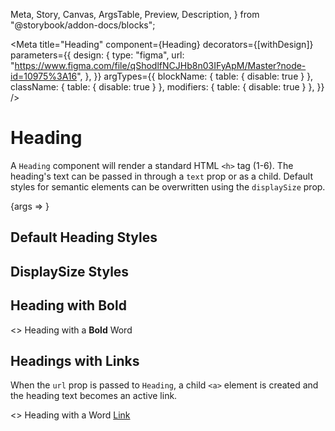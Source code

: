   Meta,
  Story,
  Canvas,
  ArgsTable,
  Preview,
  Description,
} from "@storybook/addon-docs/blocks";


<Meta
  title="Heading"
  component={Heading}
  decorators={[withDesign]}
  parameters={{
    design: {
      type: "figma",
      url:
        "https://www.figma.com/file/qShodlfNCJHb8n03IFyApM/Master?node-id=10975%3A16",
    },
  }}
  argTypes={{
    blockName: { table: { disable: true } },
    className: { table: { disable: true } },
    modifiers: { table: { disable: true } },
  }}
/>

# Heading

<Description of={Heading} />

A `Heading` component will render a standard HTML `<h>` tag (1-6). The heading's text can be passed in through a `text` prop or as a child. Default styles for semantic elements can be overwritten using the `displaySize` prop.

<Preview withToolbar>
  <Story
    name="Heading Props"
    args={{
      id: "heading1",
      level: 1,
      text: "Heading  1",
    }}
  >
    {args => <Heading {...args} />}
  </Story>
</Preview>

<ArgsTable story="Heading Props" />

## Default Heading Styles

<Preview>
  <Story name="Default Heading Styles">
    <div>
      <Heading id="heading1" level={1} text="<h1> Heading 1" />
      <Heading id="heading2" level={2} text="<h2> Heading 2" />
      <Heading id="heading3" level={3} text="<h3> Heading 3" />
      <Heading id="heading4" level={4} text="<h4> Heading 4" />
      <Heading id="heading5" level={5} text="<h5> Heading 5" />
      <Heading id="heading6" level={6} text="<h6> Heading 6" />
    </div>
  </Story>
</Preview>

## DisplaySize Styles

<Preview>
  <Story name="DisplaySize Styles">
    <div>
      <Heading
        id="heading1"
        level={1}
        displaySize={HeadingDisplaySizes.Primary}
        text="<h1> HeadingDisplaySizes.Primary"
      />
      <Heading
        id="heading1"
        level={1}
        displaySize={HeadingDisplaySizes.Secondary}
        text="<h1> HeadingDisplaySizes.Secondary"
      />
      <Heading
        id="heading1"
        level={1}
        displaySize={HeadingDisplaySizes.Tertiary}
        text="<h1> HeadingDisplaySizes.Tertiary"
      />
      <Heading
        id="heading1"
        level={1}
        displaySize={HeadingDisplaySizes.Callout}
        text="<h1> HeadingDisplaySizes.Callout"
      />
    </div>
  </Story>
</Preview>

## Heading with Bold

<Preview>
  <Story name="Heading with Bold">
    <Heading id="headingWithBold" level={2}>
      <>
        Heading with a <b>Bold</b> Word
      </>
    </Heading>
  </Story>
</Preview>

## Headings with Links

When the `url` prop is passed to `Heading`, a child `<a>` element is created and the heading text becomes an active link.

<Preview>
  <Story name="Headings with Links">
    <Heading
      id="headingWithLink"
      level={2}
      text="Heading with URL Props"
      url="http://apple.com"
      urlClass="special-link"
    />
    <Heading id="headingWithLink" level={2}>
      <>
        Heading with a Word <a href="hello">Link</a>
      </>
    </Heading>
  </Story>
</Preview>
